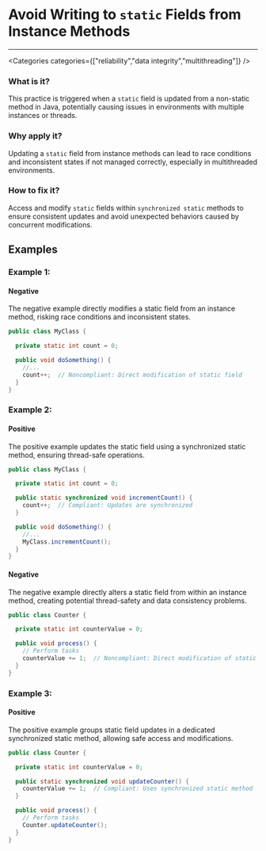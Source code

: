 

# Avoid Writing to `static` Fields from Instance Methods

<Severity severity={SeverityLevels.HIGH} />

---

<Categories categories={["reliability","data integrity","multithreading"]} />

### What is it?
This practice is triggered when a `static` field is updated from a non-static method in Java, potentially causing issues in environments with multiple instances or threads.

### Why apply it?
Updating a `static` field from instance methods can lead to race conditions and inconsistent states if not managed correctly, especially in multithreaded environments.

### How to fix it?
Access and modify `static` fields within `synchronized static` methods to ensure consistent updates and avoid unexpected behaviors caused by concurrent modifications.

## Examples

### Example 1:

<!-- #example -->

#### Negative

<!-- #example_negative_description -->
The negative example directly modifies a static field from an instance method, risking race conditions and inconsistent states.

<!-- #example_negative_code -->
```java
public class MyClass {

  private static int count = 0;

  public void doSomething() {
    //...
    count++;  // Noncompliant: Direct modification of static field
  }
}
```

### Example 2:

<!-- #example -->

#### Positive

<!-- #example_positive_description -->
The positive example updates the static field using a synchronized static method, ensuring thread-safe operations.

<!-- #example_positive_code -->
```java
public class MyClass {

  private static int count = 0;

  public static synchronized void incrementCount() {
    count++;  // Compliant: Updates are synchronized
  }

  public void doSomething() {
    //...
    MyClass.incrementCount();
  }
}
```

#### Negative

<!-- #example_negative_description -->
The negative example directly alters a static field from within an instance method, creating potential thread-safety and data consistency problems.

<!-- #example_negative_code -->
```java
public class Counter {

  private static int counterValue = 0;

  public void process() {
    // Perform tasks
    counterValue += 1;  // Noncompliant: Direct modification of static field
  }
}
```

### Example 3:

<!-- #example -->

#### Positive

<!-- #example_positive_description -->
The positive example groups static field updates in a dedicated synchronized static method, allowing safe access and modifications.

<!-- #example_positive_code -->
```java
public class Counter {

  private static int counterValue = 0;

  public static synchronized void updateCounter() {
    counterValue += 1;  // Compliant: Uses synchronized static method
  }

  public void process() {
    // Perform tasks
    Counter.updateCounter();
  }
}
```